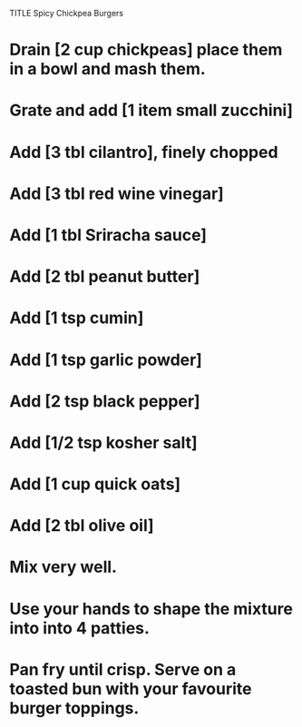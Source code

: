 TITLE Spicy Chickpea Burgers

# Drain [2 cup chickpeas] place them in a bowl and mash them.
# Grate and add [1 item small zucchini]
# Add [3 tbl cilantro], finely chopped
# Add [3 tbl red wine vinegar]
# Add [1 tbl Sriracha sauce]
# Add [2 tbl peanut butter]
# Add [1 tsp cumin]
# Add [1 tsp garlic powder]
# Add [2 tsp black pepper]
# Add [1/2 tsp kosher salt]
# Add [1 cup quick oats]
# Add [2 tbl olive oil]
# Mix very well.
# Use your hands to shape the mixture into into 4 patties.
# Pan fry until crisp. Serve on a toasted bun with your favourite burger toppings.
